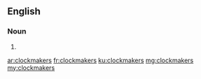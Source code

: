==English==

===Noun===
{{head|en|plural}}

# {{plural of|clockmaker|lang=en|nocat=1}}

[[ar:clockmakers]]
[[fr:clockmakers]]
[[ku:clockmakers]]
[[mg:clockmakers]]
[[my:clockmakers]]
